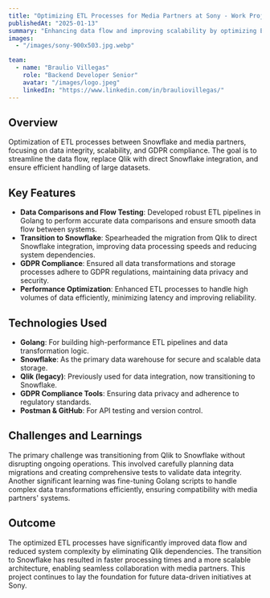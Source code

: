 ```yaml
---
title: "Optimizing ETL Processes for Media Partners at Sony - Work Project"
publishedAt: "2025-01-13"
summary: "Enhancing data flow and improving scalability by optimizing ETL processes with Snowflake, Golang, and GDPR compliance."
images:
  - "/images/sony-900x503.jpg.webp"

team:
  - name: "Braulio Villegas"
    role: "Backend Developer Senior"
    avatar: "/images/logo.jpeg"
    linkedIn: "https://www.linkedin.com/in/brauliovillegas/"
---
```


## Overview

Optimization of ETL processes between Snowflake and media partners, focusing on data integrity, scalability, and GDPR compliance. The goal is to streamline the data flow, replace Qlik with direct Snowflake integration, and ensure efficient handling of large datasets.

## Key Features

- **Data Comparisons and Flow Testing**: Developed robust ETL pipelines in Golang to perform accurate data comparisons and ensure smooth data flow between systems.
- **Transition to Snowflake**: Spearheaded the migration from Qlik to direct Snowflake integration, improving data processing speeds and reducing system dependencies.
- **GDPR Compliance**: Ensured all data transformations and storage processes adhere to GDPR regulations, maintaining data privacy and security.
- **Performance Optimization**: Enhanced ETL processes to handle high volumes of data efficiently, minimizing latency and improving reliability.

## Technologies Used

- **Golang**: For building high-performance ETL pipelines and data transformation logic.
- **Snowflake**: As the primary data warehouse for secure and scalable data storage.
- **Qlik (legacy)**: Previously used for data integration, now transitioning to Snowflake.
- **GDPR Compliance Tools**: Ensuring data privacy and adherence to regulatory standards.
- **Postman & GitHub**: For API testing and version control.

## Challenges and Learnings

The primary challenge was transitioning from Qlik to Snowflake without disrupting ongoing operations. This involved carefully planning data migrations and creating comprehensive tests to validate data integrity. Another significant learning was fine-tuning Golang scripts to handle complex data transformations efficiently, ensuring compatibility with media partners' systems.

## Outcome

The optimized ETL processes have significantly improved data flow and reduced system complexity by eliminating Qlik dependencies. The transition to Snowflake has resulted in faster processing times and a more scalable architecture, enabling seamless collaboration with media partners. This project continues to lay the foundation for future data-driven initiatives at Sony.
